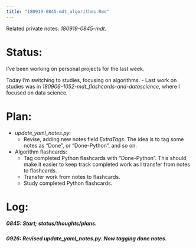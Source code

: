 ```yaml
---
title: "180919-0845-mdt_algorithms.Rmd"
---
```


Related private notes: _180919-0845-mdt_.

# Status:

I've been working on personal projects for the last week.

Today I'm switching to studies, focusing on algorithms.
- Last work on studies was in _180906-1052-mdt_flashcards-and-datascience_, where I focused on data science.


# Plan:

- _update_yaml_notes.py_:
  - Revise, adding new notes field _ExtraTags_. The idea is to tag some notes as "Done", or "Done-Python", and so on.
- Algorithm flashcards:
  - Tag completed Python flashcards with "Done-Python". This should make it easier to keep track completed work as I transfer from notes to flashcards.
  - Transfer work from notes to flashcards.
  - Study completed Python flashcards.


# Log:

##### 0845: Start; status/thoughts/plans.

##### 0926: Revised _update_yaml_notes.py_. Now tagging done notes.
